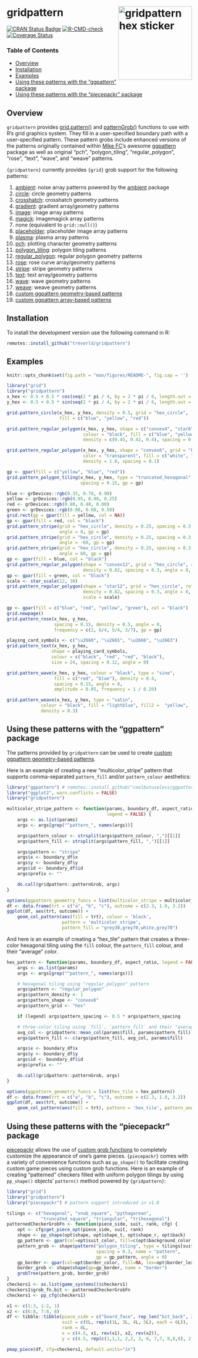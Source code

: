 # gridpattern <img src="man/figures/logo.png" align="right" width="200px" alt="gridpattern hex sticker">

[![CRAN Status Badge](https://www.r-pkg.org/badges/version/gridpattern)](https://cran.r-project.org/package=gridpattern)
[![R-CMD-check](https://github.com/trevorld/gridpattern/workflows/R-CMD-check/badge.svg)](https://github.com/trevorld/gridpattern/actions)
[![Coverage Status](https://img.shields.io/codecov/c/github/trevorld/gridpattern.svg)](https://codecov.io/github/trevorld/gridpattern?branch=main)

### Table of Contents

* [Overview](#overview)
* [Installation](#installation)
* [Examples](#examples)
* [Using these patterns with the "ggpattern" package](#ggpattern)
* [Using these patterns with the "piecepackr" package](#piecepackr)

## <a name="overview">Overview</a>

`gridpattern` provides [grid.pattern()](http://trevorldavis.com/R/gridpattern/dev/reference/grid.pattern.html) and
[patternGrob()](http://trevorldavis.com/R/gridpattern/dev/reference/grid.pattern.html)
functions to use with R's grid graphics system. They fill in a
user-specified boundary path with a user-specified pattern. These pattern grobs include
enhanced versions of the patterns originally contained within 
[Mike FC](https://github.com/coolbutuseless)'s awesome
[ggpattern](https://github.com/coolbutuseless/ggpattern) package 
as well as original "pch", "polygon_tiling", "regular_polygon", "rose", "text", "wave", and "weave" patterns.

`{gridpattern}` currently provides `{grid}` grob support for the following patterns:

1.  [ambient](https://trevorldavis.com/R/gridpattern/dev/reference/grid.pattern_ambient.html):
    noise array patterns powered by the [ambient](https://cran.r-project.org/package=ambient) package
2.  [circle](https://trevorldavis.com/R/gridpattern/dev/reference/grid.pattern_circle.html): circle geometry patterns
3.  [crosshatch](https://trevorldavis.com/R/gridpattern/dev/reference/grid.pattern_crosshatch.html): crosshatch geometry patterns
4.  [gradient](https://trevorldavis.com/R/gridpattern/dev/reference/grid.pattern_gradient.html): gradient array/geometry patterns
5.  [image](https://trevorldavis.com/R/gridpattern/dev/reference/grid.pattern_image.html): image array patterns
6.  [magick](https://trevorldavis.com/R/gridpattern/dev/reference/grid.pattern_magick.html): imagemagick array patterns
7.  none (equivalent to `grid::null()`)
8.  [placeholder](https://trevorldavis.com/R/gridpattern/dev/reference/grid.pattern_placeholder.html): placeholder image array patterns
9.  [plasma](https://trevorldavis.com/R/gridpattern/dev/reference/grid.pattern_plasma.html): plasma array patterns
10. [pch](https://trevorldavis.com/R/gridpattern/dev/reference/grid.pattern_pch.html): plotting character geometry patterns
11. [polygon_tiling](https://trevorldavis.com/R/gridpattern/dev/reference/grid.pattern_polygon_tiling.html): polygon tiling patterns
12. [regular_polygon](https://trevorldavis.com/R/gridpattern/dev/reference/grid.pattern_regular_polygon.html): regular polygon geometry patterns
13. [rose](https://trevorldavis.com/R/gridpattern/dev/reference/grid.pattern_rose.html): rose curve array/geometry patterns
14. [stripe](https://trevorldavis.com/R/gridpattern/dev/reference/grid.pattern_stripe.html): stripe geometry patterns
15. [text](https://trevorldavis.com/R/gridpattern/dev/reference/grid.pattern_text.html): text array/geometry patterns
16. [wave](https://trevorldavis.com/R/gridpattern/dev/reference/grid.pattern_wave.html): wave geometry patterns
17. [weave](https://trevorldavis.com/R/gridpattern/dev/reference/grid.pattern_weave.html): weave geometry patterns
18. [custom ggpattern geometry-based patterns](https://coolbutuseless.github.io/package/ggpattern/articles/developing-patterns-2.html)
19. [custom ggpattern array-based patterns](https://coolbutuseless.github.io/package/ggpattern/articles/developing-patterns-3.html)

## <a name="installation">Installation</a>

To install the development version use the following command in R:


```r
remotes::install_github("trevorld/gridpattern")
```

## <a name="examples">Examples</a>

```r
knitr::opts_chunk$set(fig.path = "man/figures/README-", fig.cap = '')
```

```r
library("grid")
library("gridpattern")
x_hex <- 0.5 + 0.5 * cos(seq(2 * pi / 4, by = 2 * pi / 6, length.out = 6))
y_hex <- 0.5 + 0.5 * sin(seq(2 * pi / 4, by = 2 * pi / 6, length.out = 6))
```

```r
grid.pattern_circle(x_hex, y_hex, density = 0.5, grid = "hex_circle",
                    fill = c("blue", "yellow", "red"))
```
```r
grid.pattern_regular_polygon(x_hex, y_hex, shape = c("convex4", "star8", "circle"),
                             colour = "black", fill = c("blue", "yellow", "red"), 
                             density = c(0.45, 0.42, 0.4), spacing = 0.08, angle = 0)
```
```r
grid.pattern_regular_polygon(x_hex, y_hex, shape = "convex6", grid = "hex",
                             color = "transparent", fill = c("white", "grey", "black"),
                             density = 1.0, spacing = 0.1)
```
```r
gp <- gpar(fill = c("yellow", "blue", "red"))
grid.pattern_polygon_tiling(x_hex, y_hex, type = "truncated_hexagonal", 
                            spacing = 0.15, gp = gp)
```
```r
blue <- grDevices::rgb(0.35, 0.70, 0.90)
yellow <- grDevices::rgb(0.95, 0.90, 0.25)
red <- grDevices::rgb(0.80, 0.40, 0.00)
green <- grDevices::rgb(0.00, 0.60, 0.50)
grid.rect(gp = gpar(fill = yellow, col = NA))
gp <- gpar(fill = red, col = "black")
grid.pattern_stripe(grid = "hex_circle", density = 0.25, spacing = 0.3, 
                    angle = 0, gp = gp)
grid.pattern_stripe(grid = "hex_circle", density = 0.25, spacing = 0.3, 
                    angle = -60, gp = gp)
grid.pattern_stripe(grid = "hex_circle", density = 0.25, spacing = 0.3, 
                    angle = 60, gp = gp)
gp <- gpar(fill = blue, col = "black")
grid.pattern_regular_polygon(shape = "convex12", grid = "hex_circle", rot = 15,
                             density = 0.82, spacing = 0.3, angle = 0, gp = gp)
gp <- gpar(fill = green, col = "black")
scale <- star_scale(12, 30)
grid.pattern_regular_polygon(shape = "star12", grid = "hex_circle", rot = 15,
                             density = 0.82, spacing = 0.3, angle = 0, gp = gp,
                             scale = scale)
```
```r
gp <- gpar(fill = c("blue", "red", "yellow", "green"), col = "black")
grid.newpage()
grid.pattern_rose(x_hex, y_hex,
                  spacing = 0.15, density = 0.5, angle = 0,
                  frequency = c(2, 6/4, 5/4, 3/7), gp = gp)
```
```r
playing_card_symbols <- c("\u2660", "\u2665", "\u2666", "\u2663")
grid.pattern_text(x_hex, y_hex,
                 shape = playing_card_symbols,
                 colour = c("black", "red", "red", "black"),
                 size = 24, spacing = 0.12, angle = 0)
```
```r
grid.pattern_wave(x_hex, y_hex, colour = "black", type = "sine",
                  fill = c("red", "blue"), density = 0.4,
                  spacing = 0.15, angle = 0,
                  amplitude = 0.05, frequency = 1 / 0.20)
```
```r
grid.pattern_weave(x_hex, y_hex, type = "satin", 
             colour = "black", fill = "lightblue", fill2 =  "yellow",
             density = 0.3)
```

## <a name="ggpattern">Using these patterns with the "ggpattern" package</a>

The patterns provided by ``gridpattern`` can be used to create [custom ggpattern geometry-based patterns](https://coolbutuseless.github.io/package/ggpattern/articles/developing-patterns-2.html).  

Here is an example of creating a new  "multicolor_stripe" pattern that supports comma-separated ``pattern_fill`` and/or ``pattern_colour`` aesthetics:

```r
library("ggpattern") # remotes::install_github("coolbutuseless/ggpattern")
library("ggplot2", warn.conflicts = FALSE)
library("gridpattern")

multicolor_stripe_pattern <- function(params, boundary_df, aspect_ratio, 
                                      legend = FALSE) {
    args <- as.list(params)
    args <- args[grep("^pattern_", names(args))]

    args$pattern_colour <- strsplit(args$pattern_colour, ",")[[1]]
    args$pattern_fill <- strsplit(args$pattern_fill, ",")[[1]]

    args$pattern <- "stripe"
    args$x <- boundary_df$x
    args$y <- boundary_df$y
    args$id <- boundary_df$id
    args$prefix <- ""

    do.call(gridpattern::patternGrob, args)
}

options(ggpattern_geometry_funcs = list(multicolor_stripe = multicolor_stripe_pattern))
df <- data.frame(trt = c("a", "b", "c"), outcome = c(2.3, 1.9, 3.2))
ggplot(df, aes(trt, outcome)) +
    geom_col_pattern(aes(fill = trt), colour = 'black', 
                     pattern = 'multicolor_stripe',
                     pattern_fill = "grey30,grey70,white,grey70")
```

And here is an example of creating a "hex_tile" pattern that creates
a three-color hexagonal tiling using the ``fill`` colour, the ``pattern_fill`` colour,
and their "average" color.

```r
hex_pattern <- function(params, boundary_df, aspect_ratio, legend = FALSE) {
    args <- as.list(params)
    args <- args[grep("^pattern_", names(args))]

    # hexagonal tiling using "regular_polygon" pattern
    args$pattern <- "regular_polygon"
    args$pattern_density <- 1
    args$pattern_shape <- "convex6"
    args$pattern_grid <- "hex"

    if (legend) args$pattern_spacing <- 0.5 * args$pattern_spacing

    # three-color tiling using `fill`, `pattern_fill` and their "average"
    avg_col <- gridpattern::mean_col(params$fill, params$pattern_fill)
    args$pattern_fill <- c(args$pattern_fill, avg_col, params$fill)

    args$x <- boundary_df$x
    args$y <- boundary_df$y
    args$id <- boundary_df$id
    args$prefix <- ""

    do.call(gridpattern::patternGrob, args)
}

options(ggpattern_geometry_funcs = list(hex_tile = hex_pattern))
df <- data.frame(trt = c("a", "b", "c"), outcome = c(2.3, 1.9, 3.2))
ggplot(df, aes(trt, outcome)) +
    geom_col_pattern(aes(fill = trt), pattern = 'hex_tile', pattern_angle = 45)
```

## <a name="piecepackr">Using these patterns with the "piecepackr" package</a>

[piecepackr](https://github.com/piecepackr/piecepackr) allows the use of [custom grob functions](https://trevorldavis.com/piecepackr/custom-grob-functions.html) to completely customize the appearance of one's game pieces.  `{piecepackr}` comes with a variety of convenience functions such as `pp_shape()` to facilitate creating custom game pieces using custom grob functions.  Here is an example of creating "patterned" checkers filled with uniform polygon tilings by using ``pp_shape()`` objects' `pattern()` method powered by `{gridpattern}`:

```r
library("grid")
library("gridpattern")
library("piecepackr") # pattern support introduced in v1.8

tilings <- c("hexagonal", "snub_square", "pythagorean",
             "truncated_square", "triangular", "trihexagonal")
patternedCheckerGrobFn <- function(piece_side, suit, rank, cfg) {
    opt <- cfg$get_piece_opt(piece_side, suit, rank)
    shape <- pp_shape(opt$shape, opt$shape_t, opt$shape_r, opt$back)
    gp_pattern <- gpar(col=opt$suit_color, fill=c(opt$background_color, "white"))
    pattern_grob <- shape$pattern("polygon_tiling", type = tilings[suit],
                                  spacing = 0.3, name = "pattern",
                                  gp = gp_pattern, angle = 0)
    gp_border <- gpar(col=opt$border_color, fill=NA, lex=opt$border_lex)
    border_grob <- shape$shape(gp=gp_border, name = "border")
    grobTree(pattern_grob, border_grob)
}
checkers1 <- as.list(game_systems()$checkers1)
checkers1$grob_fn.bit <- patternedCheckerGrobFn
checkers1 <- pp_cfg(checkers1)

x1 <- c(1:3, 1:2, 1)
x2 <- c(6:8, 7:8, 8)
df <- tibble::tibble(piece_side = c("board_face", rep_len("bit_back", 24L)),
                     suit = c(6L, rep(c(1L, 3L, 4L, 5L), each = 6L)),
                     rank = 8L,
                     x = c(4.5, x1, rev(x1), x2, rev(x2)),
                     y = c(4.5, rep(c(1,1,1, 2,2, 3, 6, 7,7, 8,8,8), 2)))

pmap_piece(df, cfg=checkers1, default.units="in")
```
